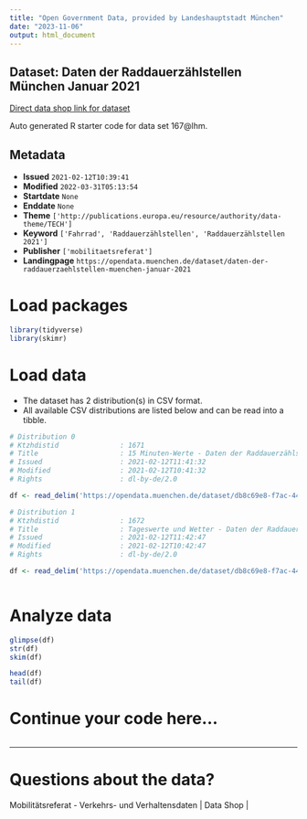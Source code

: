 ```yaml
---
title: "Open Government Data, provided by Landeshauptstadt München"
date: "2023-11-06"
output: html_document
---
```


## Dataset: Daten der Raddauerzählstellen München Januar 2021

[Direct data shop link for dataset](https://opendata.muenchen.de/dataset/daten-der-raddauerzaehlstellen-muenchen-januar-2021)

Auto generated R starter code for data set 167@lhm.

## Metadata

- **Issued** `2021-02-12T10:39:41`
- **Modified** `2022-03-31T05:13:54`
- **Startdate** `None`
- **Enddate** `None`
- **Theme** `['http://publications.europa.eu/resource/authority/data-theme/TECH']`
- **Keyword** `['Fahrrad', 'Raddauerzählstellen', 'Raddauerzählstellen 2021']`
- **Publisher** `['mobilitaetsreferat']`
- **Landingpage** `https://opendata.muenchen.de/dataset/daten-der-raddauerzaehlstellen-muenchen-januar-2021`


# Load packages

```r

library(tidyverse)
library(skimr)

```

# Load data

-   The dataset has 2 distribution(s) in CSV format.
-   All available CSV distributions are listed below and can be read into a tibble.

```r

# Distribution 0
# Ktzhdistid               : 1671
# Title                    : 15 Minuten-Werte - Daten der Raddauerzählstellen München Januar 2021
# Issued                   : 2021-02-12T11:41:32
# Modified                 : 2021-02-12T10:41:32
# Rights                   : dl-by-de/2.0

df <- read_delim('https://opendata.muenchen.de/dataset/db8c69e8-f7ac-44a6-82f6-8e8c8c8f3369/resource/73c321e3-606c-4e9d-8cfb-d76c7529f5ba/download/rad20210115min.csv')

# Distribution 1
# Ktzhdistid               : 1672
# Title                    : Tageswerte und Wetter - Daten der Raddauerzählstellen München Januar 2021
# Issued                   : 2021-02-12T11:42:47
# Modified                 : 2021-02-12T10:42:47
# Rights                   : dl-by-de/2.0

df <- read_delim('https://opendata.muenchen.de/dataset/db8c69e8-f7ac-44a6-82f6-8e8c8c8f3369/resource/dff8d249-c952-40e0-8bdc-4dda1634b409/download/rad202101tage.csv')



```

# Analyze data

```r

glimpse(df)
str(df)
skim(df)

head(df)
tail(df)

```

# Continue your code here...

```r

```

------------------------------------------------------------------------

# Questions about the data?

Mobilitätsreferat - Verkehrs- und Verhaltensdaten | Data Shop | 
